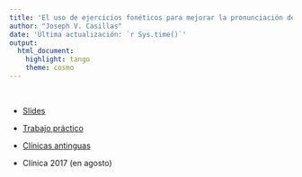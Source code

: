 ```yaml
---
title: 'El uso de ejercicios fonéticos para mejorar la pronunciación del español como L2'
author: "Joseph V. Casillas"
date: 'Última actualización: `r Sys.time()`'
output:
  html_document:
    highlight: tango
    theme: cosmo
---
```


</br>

- [Slides](http://www.jvcasillas.com/midd_pronunciacion_ws_2017/slides/)

- [Trabajo práctico](http://www.jvcasillas.com/midd_pronunciacion_ws_2017/trabajo_practico/trabajo_practico.pdf)

- [Clínicas antinguas](http://www.jvcasillas.com/midd_pronunciacion_ws_2017/archive/clinica_2014.zip)

- Clínica 2017 (en agosto)
